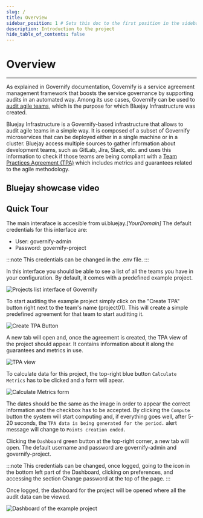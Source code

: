 ```yaml
---
slug: /
title: Overview
sidebar_position: 1 # Sets this doc to the first position in the sidebar
description: Introduction to the project
hide_table_of_contents: false
---
```



# Overview

---

As explained in Governify documentation, Governify is a service agreement management framework that boosts the service governance by supporting audits in an automated way. Among its use cases, Governify can be used to [audit agile teams](https://docs.governify.io/use-cases/auditing-agile), which is the purpose for which Bluejay Infrastructure was created.

Bluejay Infrastructure is a Governify-based infrastructure that allows to audit agile teams in a simple way. It is composed of a subset of Governify microservices that can be deployed either in a single machine or in a cluster. Bluejay access multiple sources to gather information about development teams, such as GitLab, Jira, Slack, etc. and uses this information to check if those teams are being compliant with a [Team Practices Agreement (TPA)](/customization/agreement-modeling/team-practices-agreements) which includes metrics and guarantees related to the agile methodology.

## Bluejay showcase video

<ReactPlayer playing controls url='https://www.youtube.com/watch?v=WathxnobIzc' width='100%' />

## Quick Tour

The main interaface is accesible from ui.bluejay.*[YourDomain]*
The default credentials for this interface are: 
 * User: governify-admin 
 * Password: governify-project

:::note
This credentials can be changed in the .env file.
:::

In this interface you should be able to see a list of all the teams you have in your configuration. By default, it comes with a predefined example project.

![Projects list interface of Governify](/img/overview/ui-interface.png)

To start auditing the example project simply click on the "Create TPA" button right next to the team's name (project01). This will create a simple predefined agreement for that team to start auditting it.

![Create TPA Button](/img/overview/create_tpa.png)

A new tab will open and, once the agreement is created, the TPA view of the project should appear. It contains information about it along the guarantees and metrics in use.

![TPA view](/img/overview/tpa_view.png)

To calculate data for this project, the top-right blue button `Calculate Metrics` has to be clicked and a form will apear.

![Calculate Metrics form](/img/overview/compute_metrics.png)

The dates should be the same as the image in order to appear the correct information and the checkbox has to be accepted. By clicking the `Compute` button the system will start computing and, if everything goes well, after 5-20 seconds, the `TPA data is being generated for the period.` alert message will change to `Points creation ended.`

Clicking the `Dashboard` green button at the top-right corner, a new tab will open. The default username and password are governify-admin and governify-project.

:::note
This credentials can be changed, once logged, going to the icon in the bottom left part of the Dashboard, clicking on preferences, and accessing the section Change password at the top of the page.
:::

Once logged, the dashboard for the project will be opened where all the audit data can be viewed.

![Dashboard of the example project](/img/overview/dashboard.png)